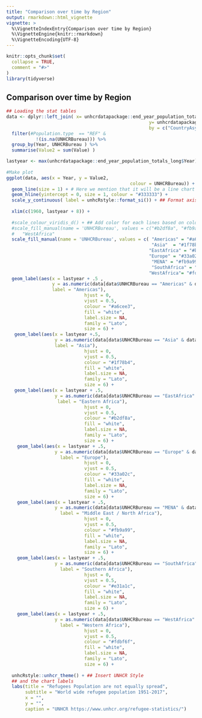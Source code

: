 ```yaml
---
title: "Comparison over time by Region"
output: rmarkdown::html_vignette
vignette: >
  %\VignetteIndexEntry{Comparison over time by Region}
  %\VignetteEngine{knitr::rmarkdown}
  %\VignetteEncoding{UTF-8}
---
```


```r
knitr::opts_chunk$set(
  collapse = TRUE,
  comment = "#>"
)
library(tidyverse)
```


## Comparison over time by Region

```r

## Loading the stat tables
data <- dplyr::left_join( x= unhcrdatapackage::end_year_population_totals_long, 
                                                     y= unhcrdatapackage::reference, 
                                                     by = c("CountryAsylumCode" = "iso_3")) %>%
  filter(#Population.type  == "REF" &
           !(is.na(UNHCRBureau))) %>%
  group_by(Year, UNHCRBureau ) %>%
  summarise(Value2 = sum(Value) ) 

lastyear <- max(unhcrdatapackage::end_year_population_totals_long$Year)
 
#Make plot
ggplot(data, aes(x = Year, y = Value2, 
                                              colour = UNHCRBureau)) + # Adding reference to color
  geom_line(size = 1) + # Here we mention that it will be a line chart
  geom_hline(yintercept = 0, size = 1, colour = "#333333") +
  scale_y_continuous( label = unhcRstyle::format_si()) + ## Format axis number
  
  xlim(c(1960, lastyear + 8)) +
  
  #scale_colour_viridis_d() + ## Add color for each lines based on color-blind friendly palette
  #scale_fill_manual(name = 'UNHCRBureau', values = c("#b2df8a", "#fb9a99", "#1f78b4", "#33a02c", "#a6cee3")) +
  #   "WestAfrica" 
  scale_fill_manual(name = 'UNHCRBureau', values = c( "Americas" = "#a6cee3",
                                                      "Asia"  = "#1f78b4", 
                                                     "EastAfrica" = "#b2df8a",  
                                                     "Europe" = "#33a02c",
                                                      "MENA" = "#fb9a99", 
                                                      "SouthAfrica" = "#e31a1c", 
                                                     "WestAfrica"= "#fdbf6f")) +  
  geom_label(aes(x = lastyear + .5 , 
                 y = as.numeric(data[data$UNHCRBureau == "Americas" & data$Year == lastyear , c("Value2")]), 
                 label = "Americas"), 
                             hjust = 0, 
                             vjust = 0.5, 
                             colour = "#a6cee3",  
                             fill = "white", 
                             label.size = NA, 
                             family = "Lato", 
                             size = 6) +
   geom_label(aes(x = lastyear +.5, 
                  y = as.numeric(data[data$UNHCRBureau == "Asia" & data$Year == lastyear , c("Value2")]), 
                  label = "Asia"), 
                             hjust = 0, 
                             vjust = 0.5,
                             colour = "#1f78b4",   
                             fill = "white", 
                             label.size = NA, 
                             family = "Lato", 
                             size = 6) +
   geom_label(aes(x = lastyear + .5,  
                  y = as.numeric(data[data$UNHCRBureau == "EastAfrica" & data$Year == lastyear , c("Value2")]), 
                   label = "Eastern Africa"), 
                             hjust = 0, 
                             vjust = 0.5, 
                             colour = "#b2df8a",  
                             fill = "white", 
                             label.size = NA, 
                             family = "Lato", 
                             size = 6) +
    geom_label(aes(x = lastyear + .5,  
                  y = as.numeric(data[data$UNHCRBureau == "Europe" & data$Year == lastyear , c("Value2")]), 
                    label = "Europe"), 
                             hjust = 0, 
                             vjust = 0.5, 
                             colour = "#33a02c",  
                             fill = "white", 
                             label.size = NA, 
                             family = "Lato", 
                             size = 6) +
    geom_label(aes(x = lastyear + .5,  
                  y = as.numeric(data[data$UNHCRBureau == "MENA" & data$Year == lastyear , c("Value2")]), 
                    label = "Middle East / North Africa"), 
                             hjust = 0, 
                             vjust = 0.5,  
                             colour = "#fb9a99", 
                             fill = "white", 
                             label.size = NA, 
                             family = "Lato", 
                             size = 6) +
    geom_label(aes(x = lastyear + .5,  
                  y = as.numeric(data[data$UNHCRBureau == "SouthAfrica" & data$Year == lastyear , c("Value2")]), 
                    label = "Southern Africa"), 
                             hjust = 0, 
                             vjust = 0.5, 
                             colour = "#e31a1c",  
                             fill = "white", 
                             label.size = NA, 
                             family = "Lato", 
                             size = 6) +
    geom_label(aes(x = lastyear + .5,  
                  y = as.numeric(data[data$UNHCRBureau == "WestAfrica" & data$Year == lastyear , c("Value2")]), 
                    label = "Western Africa"), 
                             hjust = 0, 
                             vjust = 0.5, 
                             colour = "#fdbf6f",  
                             fill = "white", 
                             label.size = NA, 
                             family = "Lato", 
                             size = 6) +
  
  unhcRstyle::unhcr_theme() + ## Insert UNHCR Style
  ## and the chart labels
  labs(title = "Refugees Population are not equally spread",
       subtitle = "World wide refugee population 1951-2017",
       x = "",
       y = "",
       caption = "UNHCR https://www.unhcr.org/refugee-statistics/")

```